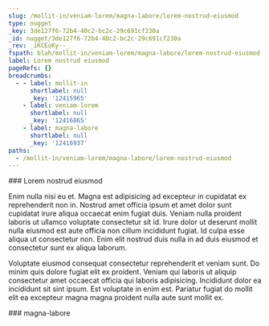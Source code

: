 ```yaml
---
slug: /mollit-in/veniam-lorem/magna-labore/lorem-nostrud-eiusmod
type: nugget
_key: 3de127f6-72b4-40c2-bc2c-29c691cf230a
_id: nugget/3de127f6-72b4-40c2-bc2c-29c691cf230a
_rev: _iKCEoKy--_
fspath: blah/mollit-in/veniam-lorem/magna-labore/lorem-nostrud-eiusmod.md
label: Lorem nostrud eiusmod
pageRefs: {}
breadcrumbs:
  - - label: mollit-in
      shortlabel: null
      _key: '12415965'
    - label: veniam-lorem
      shortlabel: null
      _key: '12416865'
    - label: magna-labore
      shortlabel: null
      _key: '12416937'
paths:
  - /mollit-in/veniam-lorem/magna-labore/lorem-nostrud-eiusmod
---
```


<NuggetArea>
<Nugget slug="/mollit-in/veniam-lorem/magna-labore/lorem-nostrud-eiusmod" type="nugget" _key="3de127f6-72b4-40c2-bc2c-29c691cf230a" _id="nugget/3de127f6-72b4-40c2-bc2c-29c691cf230a" _rev="_iKCEoKy--_" fspath="blah/mollit-in/veniam-lorem/magna-labore/lorem-nostrud-eiusmod.md" label="Lorem nostrud eiusmod" paths="/mollit-in/veniam-lorem/magna-labore/lorem-nostrud-eiusmod">
<NuggetBody>
### Lorem nostrud eiusmod

Enim nulla nisi eu et. Magna est adipisicing ad excepteur in cupidatat ex reprehenderit non in. Nostrud amet officia ipsum et amet dolor sunt cupidatat irure aliqua occaecat enim fugiat duis. Veniam nulla proident laboris ut ullamco voluptate consectetur sit id. Irure dolor ut deserunt mollit nulla eiusmod est aute officia non cillum incididunt fugiat. Id culpa esse aliqua ut consectetur non. Enim elit nostrud duis nulla in ad duis eiusmod et consectetur sunt ex aliqua laborum.

Voluptate eiusmod consequat consectetur reprehenderit et veniam sunt. Do minim quis dolore fugiat elit ex proident. Veniam qui laboris ut aliquip consectetur amet occaecat officia qui laboris adipisicing. Incididunt dolor ea incididunt sit sint ipsum. Est voluptate in enim est. Pariatur fugiat do mollit elit ea excepteur magna magna proident nulla aute sunt mollit ex.

</NuggetBody>
<Breadcrumbs>
<Crumbs>
<Crumb _key="12415965" label="mollit-in" /><Crumb _key="12416865" label="veniam-lorem" /><Crumb _key="12416937" label="magna-labore" />
</Crumbs>
</Breadcrumbs>
</Nugget>

<NuggetsInbound>
</NuggetsInbound>
<NuggetsOutbound>
</NuggetsOutbound>
</NuggetArea>
<PassagesInbound>
<Passage direction="inbound" type="passage" _key="12416937" _id="passage/12416937" _rev="_iKCEoKu--_" label="magna-labore" passage="magna-labore" fspath="blah/mollit-in/veniam-lorem/magna-labore" paths="/mollit-in/veniam-lorem/magna-labore" slug="/mollit-in/veniam-lorem/magna-labore">
<NuggetBody>
### magna-labore

</NuggetBody>
<Breadcrumbs>
<Crumbs>
<Crumb _key="12415965" label="mollit-in" /><Crumb _key="12416865" label="veniam-lorem" />
</Crumbs>
</Breadcrumbs>
</Passage>

</PassagesInbound>
<PassagesOutbound>
</PassagesOutbound>